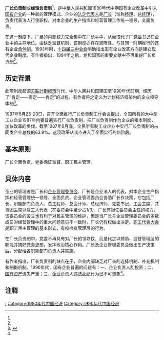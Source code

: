 '''厂长负责制'''或'''经理负责制'''<ref name=aa1/>{{Rp|205}}，是[[中華人民共和國|中華人民共和國]]1980年代中期[[国有企业改革|国有企业改革]]中引入[[国有企业|国有企业]]的一种新的管理模式。企业的[[法定代表人|法定代表人]]是[[厂长|厂长]]（或称[[经理|经理]]、[[总经理|总经理]]），负责代表法人行使职权，对本企业的生产指挥和经营管理工作统一领导，全面负责。

在这一制度下，厂里的内部权力完全集中在厂长手中，从而取代了厂[[党委书记|党委书记]]在企业中的主导地位。由缺乏监督机制，该制度亦存在局限性。与其同一时期推行的还有企业[[承包制|承包制]]。1993年时，[[十四届三中全会|十四届三中全会]]明确指出国有企业改革方向是建立现代企业制度。有作者指出，1994年之后，党和国家的重要文献中不再重提厂长负责制<ref name=aa1/>{{Rp|205}}。

== 历史背景 ==

此项制度起源[[苏联|苏联]][[計劃經濟|計劃經濟]]时代。中华人民共和国建国至1990年代前期，经历了“肯定——否定——肯定”的过程。有作者将之定义为计划经济框架内的企业领导体制<ref name="aa1">{{Cite journal|last = 
|first = 
|author =虞锡君
|coauthors = 
|date =199
|year = 
|month = 
|title =《对厂长负责制的反思》
|journal =管理世界
|volume = 
|issue =1999年第5期
|pages =205—206
|publisher =国务院发展研究中心
|location =北京市
|issn = 1002-5502
|pmid = 
|doi = 
|bibcode = 
|oclc =
|id = 
|url =http://www.cqvip.com/QK/95499X/199905/3864359.html
|language =Zh-hans
}}</ref>{{Rp|205}}。

1987年8月25-29日，召开全面推行厂长负责制工作会议提出，全国所有的大中型工业企业1987年内要普遍实行厂长负责制，把厂长负责制作为企业的根本制度，加快改革的步伐。截至1987年6月底，全民所有制工业企业中实行厂长负责制的占同类企业总数的63.9%。这项改革从试点进入了全面实行的新阶段。

== 基本原则 ==
厂长全面负责，党委保证监督，职工民主管理。 

== 具体内容 ==

企业的管理者是厂长和[[企业管理委员会|企业管理委员会]]，厂长是企业法人的代表，对本企业生产指挥和经营管理统一领导、全面负责，企业管理委员会协助厂长作决策，它包括厂长、职能部门负责人、总工程师、总会计师、总经济师、党委书记、工会主席、共青团主席以及工人代表（在委员会中至少占1/3)，厂长有担任委员会主任的权力，该委员会的设立也有利于对民主管理的维护，但是当厂长与企业管理委员会的多数成员对经营管理中的重大问题意见不一致时，厂长仍有权做出决定。[[职工代表大会|职工代表大会]]是职工民主管理的基本形式，有权检查管理层的行为。

在厂长负责制中，党委不再具有对厂长的领导权，而是代之以辅助、监督管理层的职能并搞好党务思想，发挥政治核心作用。厂长及企业管理委员会做出生产决策后，分配给各职能部门负责人并实施。

有作者指出，厂长负责制的缺点在于，企业内部缺乏对厂长的选择机制、补充机制和制衡机制。1990年代，国有企业普遍的问题有：一、企业负责人乱投资；二、[[国有资产|国有资产]]流失严重；三、企业负责人违法乱纪行为已不可想象<ref name=aa1/>{{Rp|205—206}}。

== 注释 ==

{{Reflist|25em}}

[[Category:中华人民共和国国有企业厂长|:]]
[[Category:1980年代中国经济|Category:1980年代中国经济]]
[[Category:1990年代中国经济|Category:1990年代中国经济]]
